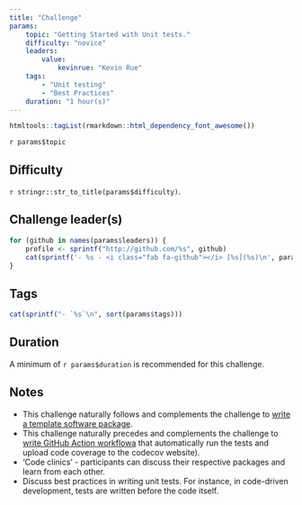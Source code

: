 ```yaml
---
title: "Challenge"
params:
    topic: "Getting Started with Unit tests."
    difficulty: "novice"
    leaders:
        value:
            kevinrue: "Kevin Rue"
    tags:
        - "Unit testing"
        - "Best Practices"
    duration: "1 hour(s)"
---
```


```r
htmltools::tagList(rmarkdown::html_dependency_font_awesome())
```

`r params$topic`

## Difficulty

`r stringr::str_to_title(params$difficulty)`.

## Challenge leader(s)

```r
for (github in names(params$leaders)) {
    profile <- sprintf("http://github.com/%s", github)
    cat(sprintf('- %s - <i class="fab fa-github"></i> [%s](%s)\n', params$leaders[[github]], github, profile))
}
```

## Tags

```r
cat(sprintf("- `%s`\n", sort(params$tags)))
```

## Duration

A minimum of `r params$duration` is recommended for this challenge.

## Notes

- This challenge naturally follows and complements the challenge to [write a template software package](404.html).
- This challenge naturally precedes and complements the challenge to [write GitHub Action workflowa](challenge_github_action_templates.html) that automatically run the tests and upload code coverage to the codecov website).
- 'Code clinics' - participants can discuss their respective packages and learn from each other.
- Discuss best practices in writing unit tests. For instance, in code-driven development, tests are written before the code itself.
